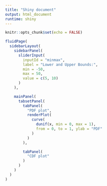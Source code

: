 ```yaml
---
title: "Shiny document"
output: html_document 
runtime: shiny
---
```


```r
knitr::opts_chunk$set(echo = FALSE)
```



```r

fluidPage(
  sidebarLayout(
    sidebarPanel(
      sliderInput(
        inputId = "minmax",
        label = "Lower and Upper Bounds:",
        min = -50,
        max = 50,
        value = c(5, 10)
      )
    ),

    mainPanel(
      tabsetPanel(
        tabPanel(
          "PDF plot",
          renderPlot(
            curve(
              dunif(x, min = 0, max = 1),
              from = 0, to = 1, ylab = "PDF"
            )
          )
        ),

        tabPanel(
          "CDF plot"
        )
      )
    )
  )
)
```

